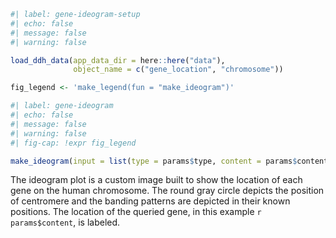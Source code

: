 ```r
#| label: gene-ideogram-setup
#| echo: false
#| message: false
#| warning: false

load_ddh_data(app_data_dir = here::here("data"),
              object_name = c("gene_location", "chromosome"))

fig_legend <- 'make_legend(fun = "make_ideogram")'
```

```r
#| label: gene-ideogram
#| echo: false
#| message: false
#| warning: false
#| fig-cap: !expr fig_legend

make_ideogram(input = list(type = params$type, content = params$content))
```
The ideogram plot is a custom image built to show the location of each gene on the human chromosome. The round gray circle depicts the position of centromere and the banding patterns are depicted in their known positions. The location of the queried gene, in this example `r params$content`, is labeled.   
